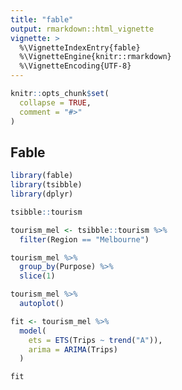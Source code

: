 ```yaml
---
title: "fable"
output: rmarkdown::html_vignette
vignette: >
  %\VignetteIndexEntry{fable}
  %\VignetteEngine{knitr::rmarkdown}
  %\VignetteEncoding{UTF-8}
---
```


```r
knitr::opts_chunk$set(
  collapse = TRUE,
  comment = "#>"
)
```

## Fable

```r
library(fable)
library(tsibble)
library(dplyr)
```

```r
tsibble::tourism

tourism_mel <- tsibble::tourism %>%
  filter(Region == "Melbourne")

tourism_mel %>% 
  group_by(Purpose) %>%
  slice(1)
```

```r
tourism_mel %>%
  autoplot()
```

```r
fit <- tourism_mel %>%
  model(
    ets = ETS(Trips ~ trend("A")),
    arima = ARIMA(Trips)
  )

fit
```


